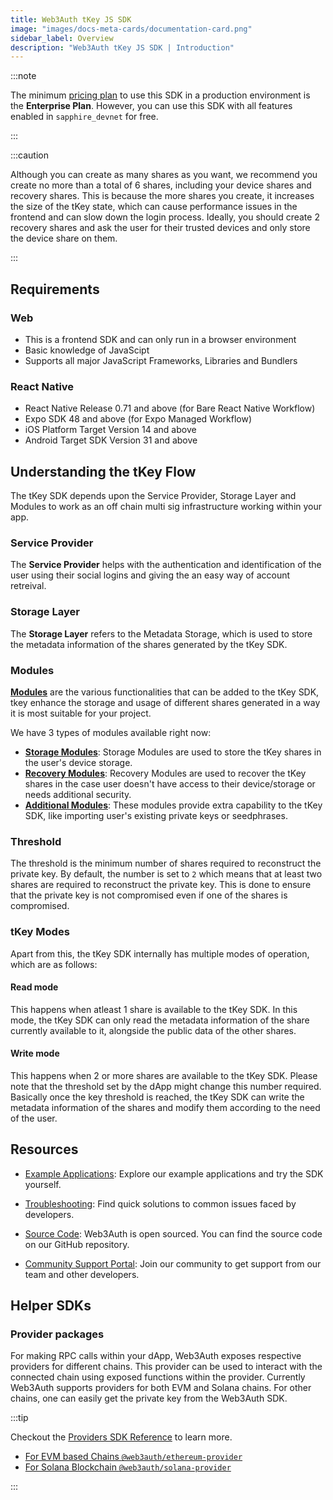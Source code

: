 ```yaml
---
title: Web3Auth tKey JS SDK
image: "images/docs-meta-cards/documentation-card.png"
sidebar_label: Overview
description: "Web3Auth tKey JS SDK | Introduction"
---
```



<TkeyIntroduction />

:::note

The minimum [pricing plan](https://web3auth.io/pricing.html) to use this SDK in a production
environment is the **Enterprise Plan**. However, you can use this SDK with all features enabled in
`sapphire_devnet` for free.

:::

:::caution

Although you can create as many shares as you want, we recommend you create no more than a total of
6 shares, including your device shares and recovery shares. This is because the more shares you
create, it increases the size of the tKey state, which can cause performance issues in the frontend
and can slow down the login process. Ideally, you should create 2 recovery shares and ask the user
for their trusted devices and only store the device share on them.

:::

## Requirements

### Web

- This is a frontend SDK and can only run in a browser environment
- Basic knowledge of JavaScipt
- Supports all major JavaScript Frameworks, Libraries and Bundlers

### React Native

- React Native Release 0.71 and above (for Bare React Native Workflow)
- Expo SDK 48 and above (for Expo Managed Workflow)
- iOS Platform Target Version 14 and above
- Android Target SDK Version 31 and above

<ExpoWarning />

## Understanding the tKey Flow

The tKey SDK depends upon the Service Provider, Storage Layer and Modules to work as an off chain
multi sig infrastructure working within your app.

### Service Provider

The **Service Provider** helps with the authentication and identification of the user using their
social logins and giving the an easy way of account retreival.

### Storage Layer

The **Storage Layer** refers to the Metadata Storage, which is used to store the metadata
information of the shares generated by the tKey SDK.

### Modules

[**Modules**](/docs/tkey/modules) are the various functionalities that can be added to the tKey SDK,
tkey enhance the storage and usage of different shares generated in a way it is most suitable for
your project.

We have 3 types of modules available right now:

- [**Storage Modules**](/docs/tkey/modules/#storage-modules-share-b): Storage Modules are used to
  store the tKey shares in the user's device storage.
- [**Recovery Modules**](/docs/tkey/modules/#recovery-modules-share-c): Recovery Modules are used to
  recover the tKey shares in the case user doesn't have access to their device/storage or needs
  additional security.
- [**Additional Modules**](/docs/tkey/modules/#additional-modules): These modules provide extra
  capability to the tKey SDK, like importing user's existing private keys or seedphrases.

### Threshold

The threshold is the minimum number of shares required to reconstruct the private key. By default,
the number is set to `2` which means that at least two shares are required to reconstruct the
private key. This is done to ensure that the private key is not compromised even if one of the
shares is compromised.

### tKey Modes

Apart from this, the tKey SDK internally has multiple modes of operation, which are as follows:

#### Read mode

This happens when atleast 1 share is available to the tKey SDK. In this mode, the tKey SDK can only
read the metadata information of the share currently available to it, alongside the public data of
the other shares.

#### Write mode

This happens when 2 or more shares are available to the tKey SDK. Please note that the threshold set
by the dApp might change this number required. Basically once the key threshold is reached, the tKey
SDK can write the metadata information of the shares and modify them according to the need of the
user.

## Resources

- [Example Applications](/examples?product=Core+Kit&sdk=tKey+JS+SDK): Explore our example
  applications and try the SDK yourself.

- [Troubleshooting](/troubleshooting): Find quick solutions to common issues faced by developers.

- [Source Code](https://github.com/tkey/tkey/): Web3Auth is open sourced. You can find the source
  code on our GitHub repository.

- [Community Support Portal](https://web3auth.io/community): Join our community to get support from
  our team and other developers.

## Helper SDKs

### Provider packages

For making RPC calls within your dApp, Web3Auth exposes respective providers for different chains.
This provider can be used to interact with the connected chain using exposed functions within the
provider. Currently Web3Auth supports providers for both EVM and Solana chains. For other chains,
one can easily get the private key from the Web3Auth SDK.

:::tip

Checkout the [Providers SDK Reference](/sdk/pnp/web/providers) to learn more.

- [For EVM based Chains `@web3auth/ethereum-provider`](/sdk/pnp/web/providers/evm)
- [For Solana Blockchain `@web3auth/solana-provider`](/sdk/pnp/web/providers/solana)

:::
